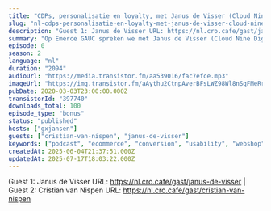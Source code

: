 ```yaml
---
title: "CDPs, personalisatie en loyalty, met Janus de Visser (Cloud Nine Digital) en Christian van Nispen (Dept)"
slug: "nl-cdps-personalisatie-en-loyalty-met-janus-de-visser-cloud-nine-digital-en-christian-van-nispen-dept"
description: "Guest 1: Janus de Visser URL: https://nl.cro.cafe/gast/janus-de-visser | Guest 2: Cristian van Nispen URL: https://nl.cro.cafe/gast/cristian-van-nispen"
summary: "Op Emerce GAUC spreken we met Janus de Visser (Cloud Nine Digital) en Christian van Nispen (Dept) en hebben we het over Customer Data Platforms (CDPs), personalisatie en loyalty programma's."
episode: 0
season: 2
language: "nl"
duration: "2094"
audioUrl: "https://media.transistor.fm/aa539016/fac7efce.mp3"
imageUrl: "https://img.transistor.fm/aAythu2CtnpAverBFsLWZ98Wl8nSqFMeRrefgpfl3hI/rs:fill:3000:3000:1/q:60/aHR0cHM6Ly9pbWct/dXBsb2FkLXByb2R1/Y3Rpb24udHJhbnNp/c3Rvci5mbS82MjQ5/N2RmZGI1MzExNDRh/YTM2NWE5ZjY1OTUz/OTg0Ny5qcGVn.webp"
pubDate: 2020-03-03T23:00:00.000Z
transistorId: "397740"
downloads_total: 100
episode_type: "bonus"
status: "published"
hosts: ["gxjansen"]
guests: ["cristian-van-nispen", "janus-de-visser"]
keywords: ["podcast", "ecommerce", "conversion", "usability", "webshop", "english"]
createdAt: 2025-06-04T21:37:51.000Z
updatedAt: 2025-07-17T18:03:22.000Z
---
```


Guest 1: Janus de Visser URL: https://nl.cro.cafe/gast/janus-de-visser | Guest 2: Cristian van Nispen URL: https://nl.cro.cafe/gast/cristian-van-nispen
